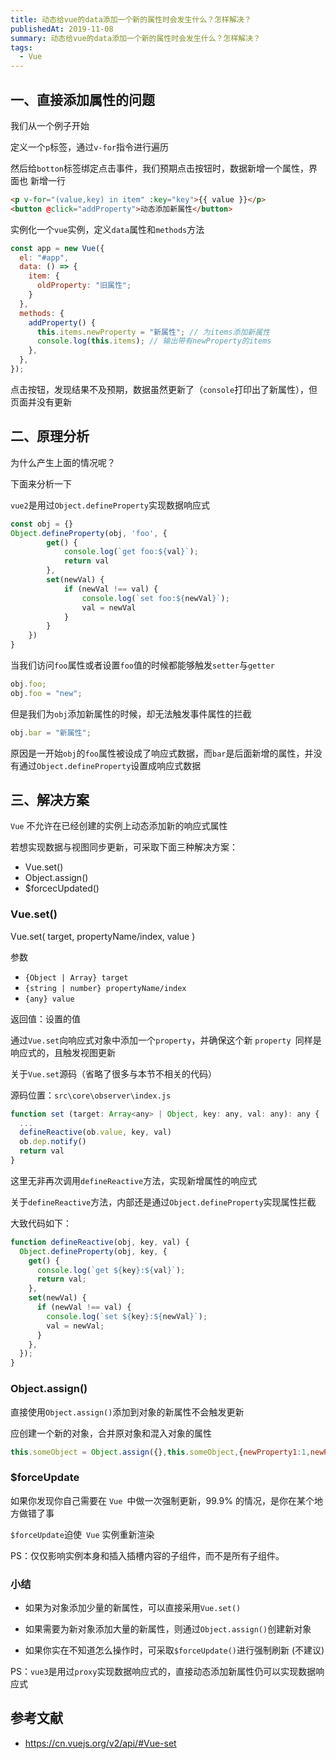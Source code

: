 ```yaml
---
title: 动态给vue的data添加一个新的属性时会发生什么？怎样解决？
publishedAt: 2019-11-08
summary: 动态给vue的data添加一个新的属性时会发生什么？怎样解决？
tags:
  - Vue
---
```


## 一、直接添加属性的问题

我们从一个例子开始

定义一个`p`标签，通过`v-for`指令进行遍历

然后给`botton`标签绑定点击事件，我们预期点击按钮时，数据新增一个属性，界面也 新增一行

```html
<p v-for="(value,key) in item" :key="key">{{ value }}</p>
<button @click="addProperty">动态添加新属性</button>
```

实例化一个`vue`实例，定义`data`属性和`methods`方法

```js
const app = new Vue({
  el: "#app",
  data: () => {
    item: {
      oldProperty: "旧属性";
    }
  },
  methods: {
    addProperty() {
      this.items.newProperty = "新属性"; // 为items添加新属性
      console.log(this.items); // 输出带有newProperty的items
    },
  },
});
```

点击按钮，发现结果不及预期，数据虽然更新了（`console`打印出了新属性），但页面并没有更新

## 二、原理分析

为什么产生上面的情况呢？

下面来分析一下

`vue2`是用过`Object.defineProperty`实现数据响应式

```js
const obj = {}
Object.defineProperty(obj, 'foo', {
        get() {
            console.log(`get foo:${val}`);
            return val
        },
        set(newVal) {
            if (newVal !== val) {
                console.log(`set foo:${newVal}`);
                val = newVal
            }
        }
    })
}
```

当我们访问`foo`属性或者设置`foo`值的时候都能够触发`setter`与`getter`

```js
obj.foo;
obj.foo = "new";
```

但是我们为`obj`添加新属性的时候，却无法触发事件属性的拦截

```js
obj.bar = "新属性";
```

原因是一开始`obj`的`foo`属性被设成了响应式数据，而`bar`是后面新增的属性，并没有通过`Object.defineProperty`设置成响应式数据

## 三、解决方案

`Vue` 不允许在已经创建的实例上动态添加新的响应式属性

若想实现数据与视图同步更新，可采取下面三种解决方案：

- Vue.set()
- Object.assign()
- $forcecUpdated()

### Vue.set()

Vue.set( target, propertyName/index, value )

参数

- `{Object | Array} target`
- `{string | number} propertyName/index`
- `{any} value`

返回值：设置的值

通过`Vue.set`向响应式对象中添加一个`property`，并确保这个新 `property `同样是响应式的，且触发视图更新

关于`Vue.set`源码（省略了很多与本节不相关的代码）

源码位置：`src\core\observer\index.js`

```js
function set (target: Array<any> | Object, key: any, val: any): any {
  ...
  defineReactive(ob.value, key, val)
  ob.dep.notify()
  return val
}
```

这里无非再次调用`defineReactive`方法，实现新增属性的响应式

关于`defineReactive`方法，内部还是通过`Object.defineProperty`实现属性拦截

大致代码如下：

```js
function defineReactive(obj, key, val) {
  Object.defineProperty(obj, key, {
    get() {
      console.log(`get ${key}:${val}`);
      return val;
    },
    set(newVal) {
      if (newVal !== val) {
        console.log(`set ${key}:${newVal}`);
        val = newVal;
      }
    },
  });
}
```

### Object.assign()

直接使用`Object.assign()`添加到对象的新属性不会触发更新

应创建一个新的对象，合并原对象和混入对象的属性

```js
this.someObject = Object.assign({},this.someObject,{newProperty1:1,newProperty2:2 ...})
```

### $forceUpdate

如果你发现你自己需要在 `Vue `中做一次强制更新，99.9% 的情况，是你在某个地方做错了事

`$forceUpdate`迫使` Vue` 实例重新渲染

PS：仅仅影响实例本身和插入插槽内容的子组件，而不是所有子组件。

### 小结

- 如果为对象添加少量的新属性，可以直接采用`Vue.set()`

- 如果需要为新对象添加大量的新属性，则通过`Object.assign()`创建新对象

- 如果你实在不知道怎么操作时，可采取`$forceUpdate()`进行强制刷新 (不建议)

PS：`vue3`是用过`proxy`实现数据响应式的，直接动态添加新属性仍可以实现数据响应式

## 参考文献

- https://cn.vuejs.org/v2/api/#Vue-set